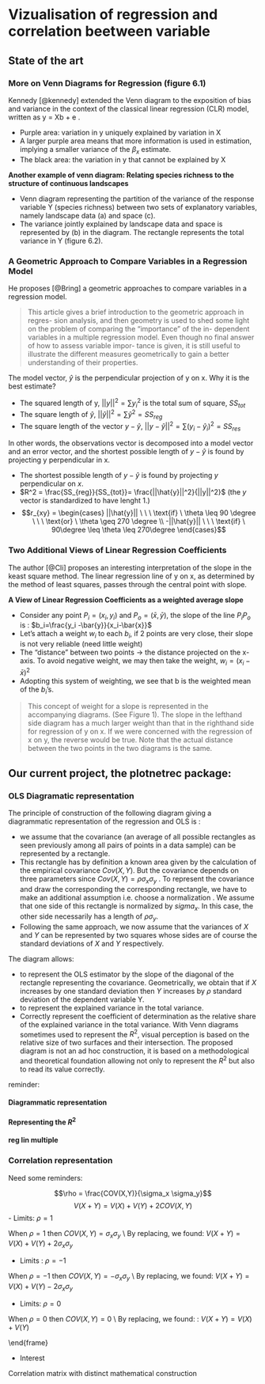 # Vizualisation of regression and correlation beetween variable

## State of the art

### More on Venn Diagrams for Regression (figure 6.1)

Kennedy [@kennedy] extended the Venn diagram to the exposition of bias and variance in the context of the classical linear regression (CLR) model, written as y = Xb + e .

- Purple area: variation in y uniquely explained by variation in X
- A larger purple area means that more information is used in estimation, implying a smaller variance of the $\beta_x$ estimate.
- The black area: the variation in y that cannot be explained by X

\begin{figure}
    \centering
    \includegraphics[width= 250 pt]{vennken.PNG}
    \caption{Venn Diagram}
\end{figure}

**Another example of venn diagram: Relating species richness to the structure of continuous landscapes**

- Venn diagram representing the partition of the variance of the response variable Y (species richness) between two sets of explanatory variables, namely landscape data (a) and space (c).
- The variance jointly explained by landscape data and space is represented by (b) in the diagram. The rectangle represents the total variance in Y (figure 6.2).

\begin{figure}
    \centering
    \includegraphics[width= 250 pt]{venn.PNG}
    \caption{Venn Diagram}
\end{figure}

### A Geometric Approach to Compare Variables in a Regression Model

He proposes [@Bring] a geometric approaches to compare variables in a regression model. 

> This article gives a brief introduction to the geometric approach in regres- sion analysis, and then geometry is used to shed some light on the problem of comparing the "importance" of the in- dependent variables in a multiple regression model. Even though no final answer of how to assess variable impor- tance is given, it is still useful to illustrate the different measures geometrically to gain a better understanding of their properties.

The model vector, $\hat{y}$ is the perpendicular projection of y on x. Why it is the best estimate?

-  The squared length of y, $||y||^2 = \sum y_i^2$ is the total sum of square, $SS_{tot}$
- The square length of $\hat{y}$, $||\hat{y}||^2= \sum \hat{y}^2=SS_{reg}$
- The square length of the vector $y-\hat{y}$, $||y - \hat{y}||^2=\sum(y_i-\hat{y}_i)^2 = SS_{res}$

In other words, the observations vector is decomposed into a model vector and an error vector, and the shortest possible length of $y-\hat{y}$ is found by projecting y perpendicular in x.

- The shortest possible length of $y - \hat{y}$ is found by projecting $y$ perpendicular on $x$.
- $R^2 = \frac{SS_{reg}}{SS_{tot}}= \frac{||\hat{y}||^2}{||y||^2}$ (the $y$ vector is standardized to have lenght 1.)
- $$r_{xy} = 
\begin{cases} ||\hat{y}||  \ \ \ \text{if}  \  \theta \leq 90 \degree \ \ \ \text{or} \ \theta \geq 270 \degree  \\ -||\hat{y}|| \ \ \ \text{if}  \ 90\degree \leq \theta \leq 270\degree
\end{cases}$$

\begin{figure}
    \centering
    \includegraphics[width= 250 pt]{bring1.PNG}
    \caption{A remplir}
\end{figure}

\begin{figure}
    \centering
    \includegraphics[width= 250 pt]{bring.PNG}
    \caption{A remplir}
\end{figure}

### Two Additional Views of Linear Regression Coefficients

The author [@Cli] proposes an interesting interpretation of the slope in the keast square method. The linear regression line of y on x, as determined by the method of least squares, passes through the central point with slope.

**A View of Linear Regression Coefficients as a weighted average slope**

- Consider any point $P_i=(x_i,y_i)$ and $P_o=(\bar{x}, \bar{y})$, the slope of the line $P_i P_o$ is : $b_i=\frac{y_i -\bar{y}}{x_i-\bar{x}}$
- Let's attach a weight $w_i$ to each $b_i$, if 2 points are very close, their slope is not very reliable (need little weight)
- The "distance" between two points $\to$ the distance projected on the x-axis. To avoid negative weight, we may then take the weight, $w_i=(x_i-\bar{x})^2$
- Adopting this system of weighting, we see that b is the weighted mean of the $b_i$'s.
                \begin{equation}
                    b=\bar{b}=\frac{\sum b_i w_i}{\sum w_i} = \hat{\beta_1} = \frac{\sum(x_i -\bar{x})(y_i -\bar{y})}{\sum(x_i -\bar{x})^2}
                \end{equation}

> This concept of weight for a slope is represented in the accompanying diagrams. (See Figure 1). The slope in the lefthand side diagram has a much larger weight than that in the righthand side for regression of y on x. If we were concerned with the regression of x on y, the reverse would be true. Note that the actual distance between the two points in the two diagrams is the same.

\begin{figure}
    \centering
    \includegraphics[width= 250 pt]{LI_slope.PNG}
    \caption{A remplir}
\end{figure}

## Our current project, the plotnetrec package:

### OLS Diagramatic representation 

The principle of construction of the following diagram giving a diagrammatic representation of the regression and OLS is :

- we assume that the covariance (an average of all possible rectangles as seen previously among all pairs of points in a data sample) can be represented by a rectangle.
- This rectangle has by definition a known area given by the calculation of the empirical covariance $Cov(X,Y)$. But the covariance depends on three parameters since $Cov(X,Y) =\rho \sigma_x \sigma_y$ . To represent the covariance and draw the corresponding
the corresponding rectangle, we have to make an additional assumption i.e. choose a normalization \footnote{see appendix for a complement}.
We assume that one side of this rectangle is normalized by $sigma_x$. In this case, the other side necessarily has a length of $\rho \sigma_y$.
- Following the same approach, we now assume that the variances of $X$ and $Y$ can be represented by two squares whose sides are of course the standard deviations of $X$ and $Y$ respectively.

The diagram allows:

- to represent the OLS estimator by the slope of the diagonal of the rectangle representing the covariance. Geometrically, we obtain that if $X$ increases by one standard deviation then $Y$ increases by $\rho$ standard deviation of the dependent variable Y.
- to represent the explained variance in the total variance.
- Correctly represent the coefficient of determination as the relative share of the explained variance in the total variance. With Venn diagrams sometimes used to represent the $R^2$, visual perception is based on the relative size of two surfaces and their intersection. The proposed diagram is not an ad hoc construction, it is based on a methodological and theoretical foundation allowing not only to represent the $R^2$ but also to read its value correctly.

reminder:

\begin{align*}
& \rho = \frac{COV(X,Y)}{\sigma_x \sigma_y}\\
\Leftrightarrow & COV(X,Y) = \rho \sigma_y \times \sigma_x
\end{align*}

#### Diagrammatic representation

\begin{tikzpicture} [scale=2]
\def\sx{3};
\def\sy{4};
\def\r{0.5}; %postive%
\coordinate (O) at (0,0);
\coordinate (A) at (-\sx,-\sx);
\coordinate (B) at (\sy,\sy);
\coordinate (C) at (-\sx,{\sy*\r});
\draw[fill=green!20!white, draw=black] (O) rectangle (A); %variance for X%
\draw[fill=orange!20!white, draw=black] (O)rectangle (B); %variance for Y%
\draw[<->,fill=blue!40!white, draw=black] (O)rectangle(C);%covariance%
\draw[<->,thick] (A) -- node[below] {$\sigma_x$} (0,-\sx);
\draw[<->,thick] (O) -- node[below] {$\sigma_y$} (\sy,0);
\draw[<->,thick] (O) -- node[left] {$\rho\sigma_y$} (0,\r*\sy);


% draw angle for regression line%

%\pic [draw, ->, angle eccentricity=1.5] {angle = (0,0)--(-\sx,0)--(0,\r*\sy)};
%\draw[fill=green!30] (-\sx,0) -- (0,0) arc (0,\r*\sy);
%\tkzMarkAngle[size=1, draw=gray, arrows=->,arrowMe=stealth](P,O,M)]

\tkzDefPoint(0,0){t}
\tkzDefPoint(-\sx,0){tt}
\tkzDefPoint(0,\r*\sy){ttt}
\tkzMarkAngle[size=1, draw=black,fill=blue!20,mark=|](t,tt,ttt)]
\node[right] at (-\sx*0.6,0.3) {$\arctan( \hat{\beta}=\frac{\rho\sigma_y}{\sigma_x})$};  
% Regression line
\draw[-,ultra thick] (-\sx,0) -- node[midway,sloped,above] {Regression line} (0,\r*\sy);
\end{tikzpicture}

#### Representing the $R^2$

\begin{tikzpicture} [scale=2]
\def\sx{3};
\def\sy{4};
\def\r{0.5}; %positive%
\coordinate (O) at (0,0);
\coordinate (A) at (-\sx,-\sx);
\coordinate (B) at (\sy,\sy);
\coordinate (C) at (-\sx,{\sy*\r});
\draw[fill=green!20!white, draw=black] (O) rectangle (A); %variance for X%
\draw[fill=orange!20!white, draw=black] (O)rectangle (B); %variance for Y%
\draw[<->,fill=blue!40!white, draw=black] (O)rectangle(C);%covariance%
\draw[<->,thick] (A) -- node[below] {$\sigma_x$} (0,-\sx);
\draw[<->,thick] (O) -- node[below] {$\sigma_y$} (\sy,0);
\draw[<->,thick] (O) -- node[left] {$\rho\sigma_y$} (0,\r*\sy);

%exlained variance%
\draw[fill=orange!40!white, draw=black] (O)rectangle (\r*\sy,\r*\sy); 

% function r^2%
\draw[red,name path=curve 1,samples=200] plot[variable=\x,domain=0:\sy]
({\x},{(\x^2/\sy}); 

% read the value for R² and put a new scaled axe%
\draw [red] (\sy*1.1,0) node[below] {0} --(\sy*1.1,\sy) node [above] {1};
\draw [-stealth,dotted,red] (\r*\sy,\r^2*\sy) -- (\sy*1.1,\r^2*\sy) node[right,rotate=0]{\tiny $R^2=\rho^2$};

\end{tikzpicture}

#### reg lin multiple

\begin{tikzpicture} [scale=1.5]
\def\sx{3};
\def\sy{4};
\def\sz{2}
\def\rxy{0.8}; %positive%
\def\rxz{0.5}; %positive%
\def\ryz{0.5}; %positive%
%$$$$$$$$$$$$$$$$$$$$$%
\def\vrxz{0.8660254}
\def\vryz{0.8660254}
\def\ryxz{0.7333333}I
%\def\truca{(sqrt(1-(\rxz)^2))};
%\def\truc{(-\sx*(sqrt(1-(\rxz)^2)))};
%\def\truc{-\sx*0.5};
\coordinate (O) at (0,0);
\coordinate (A) at (-\sx,-\sx);
\coordinate (B) at (\sy,\sy);
\coordinate (C) at (-\sx,{\sy*\rxy});
\coordinate (D) at (-\sx*\vrxz,-\sx*\vrxz);
\coordinate (E) at (\sy*\vryz,\sy*\vryz);
\coordinate (F) at (-\sx-\sz,-\sx-\sz);
\coordinate (G) at (\sy+\sz,\sy+\sz);
\coordinate (H) at (\ryxz*\vryz*\sy,\ryxz*\vryz*\sy);
\coordinate (I) at (\rxy*\sy,\rxy*\sy);

\draw[fill=magenta!80!white, draw=black] (A) rectangle (F); %variance for z%
\draw[fill=magenta!80!white, draw=black] (\sy,\sy) rectangle (G); %variance for z%

\draw[fill=green!20!white, draw=black] (O) rectangle (A); %variance for X%
\draw[fill=orange!20!white, draw=black] (O)rectangle (B); %variance for Y%
\draw[<->,fill=blue!20!white, draw=black] (O)rectangle(C);%covariance X Y%

%\draw[<->,thick] (O) -- node[left] {$\rho_{xy}\sigma_y$} (0,\rxy*\sy);

%\draw[fill=green!50!white, draw=black] (O) rectangle (D); %variance résiduelle x.z%
\shade[inner color=magenta!40, outer color=green!60,opacity=1, draw=black](O) rectangle (D); %variance résiduelle x.z%


%\draw[fill=orange!50!white, draw=black] (O) rectangle (E);%variance résiduelle y.z% 
\shade[top color=orange,bottom color=magenta!30,opacity=1,, draw=black] (O) rectangle (E);%variance résiduelle y.z% 
%\draw[fill=red!50!white, draw=black] (O) rectangle (H);%R2 partiel de X sur Y purgé de l'effet de Z% 
\shade[inner color=green,outer color=orange,draw=black] (O) rectangle (H);%R2 partiel de X sur Y purgé de l'effet de Z% 

%\draw[fill=gray!50!white, draw=black,opacity=0.5] (O) rectangle (I); %R2 RLS Y=a+bX%
\shade[top color=green!50,bottom color=orange,opacity=0.5, draw=black] (O) rectangle (I); %R2 RLS Y=a+bX%

\draw[<->,thick] (A) -- node[below] {$\sigma_x$} (0,-\sx);
\draw[<->,thick] (O) -- node[below] {$\sigma_y$} (\sy,0);
\draw[<->,thick] (F) -- node[below] {$\sigma_z$} (-\sx,-\sx-\sz);
\draw[<->,thick] (\sy,\sy) -- node[below] {$\sigma_z$} (\sy+\sz,\sy);
% Regression line
\draw[-,ultra thick] (-\sx,0) -- node[midway,sloped,above] {RLS line} (0,\rxy*\sy);
\draw[-,ultra thick] (-\sx*\vrxz,0) -- node[midway,sloped,above] {RLM line} (0,\ryxz*\vryz*\sy);


\end{tikzpicture}

### Correlation representation

Need some reminders: 

$$\rho = \frac{COV(X,Y)}{\sigma_x \sigma_y}$$
$$V(X+Y) = V(X) + V(Y) + 2COV(X,Y)$$
- Limits: $\rho = 1$

When $\rho = 1$ then $COV(X,Y) = \sigma_x \sigma_y$ \\
By replacing, we found: $V(X+Y) = V(X) + V(Y) + 2\sigma_x \sigma_y$

\begin{figure}
\begin{tikzpicture} [scale=0.7]
    \def\sx{3};
    \def\sy{4};
    \def\r{1}; %postive%
    \coordinate (O) at (0,0);
    \coordinate (A) at (-\sx,-\sx);
    \coordinate (B) at (\sy,\sy);
    \coordinate (C) at (-\sx,{\sy*\r});
    \draw[fill=green!580!white, draw=black] (O) rectangle (A); %variance for X%
    \draw[fill=orange!80!white, draw=black] (O)rectangle (B); %variance for Y%
        
  \draw[<->,fill=blue!80!white, draw=black] (O)rectangle(C);%covariance%
  \draw[<->,fill=blue!80!white, draw=black] (O)rectangle(\sy,-\sx);%covariance%
  
  \draw[<->,thick] (A) -- node[below] {$\sigma_x$} (0,-\sx);
  \draw[<->,thick] (O) -- node[below] {$\sigma_y$} (\sy,0);
  
  \shade[left color=green,outer color=yellow,opacity=0.5,draw=black,very thick](-\sx,-\sx) -- (-\sx,\sy) -- (\sy,\sy) -- (\sy,-\sx)-- cycle;
\end{tikzpicture}
\end{figure}


- Limits : $\rho = -1$ 

When $\rho = -1$ then $COV(X,Y) = -\sigma_x \sigma_y$ \\
By replacing, we found: $V(X+Y) = V(X) + V(Y) - 2\sigma_x \sigma_y$
    
\begin{figure}
    \begin{tikzpicture} [scale=0.7]
        \def\sx{3};
        \def\sy{4};
        \def\r{1}; %postive%
        \coordinate (O) at (0,0);
        \coordinate (A) at (-\sx,-\sx);
        \coordinate (B) at (\sy,\sy);
        \coordinate (C) at (-\sx,{\sy*\r});
        \draw[fill=green!580!white, draw=black] (O) rectangle (A); %variance for X%
        \draw[fill=orange!80!white, draw=black] (O)rectangle (B); %variance for Y%
        
  \draw[<->,fill=blue!80!white, draw=black] (O)rectangle(C);%covariance%
  \draw[<->,fill=blue!80!white, draw=black] (O)rectangle(\sy,-\sx);%covariance%
  
  \draw[<->,thick] (A) -- node[below] {$\sigma_x$} (0,-\sx);
  \draw[<->,thick] (O) -- node[below] {$\sigma_y$} (\sy,0);
        
  \shade[left color=green,outer color=yellow,opacity=0.5,draw=black,very thick](-\sx,-\sx) -- (-\sx,\sy) -- (\sy,\sy) -- (\sy,-\sx)-- cycle;
  \shade[inner color=green,outer color=orange,opacity=3.5,draw=black,very thick] (0,0) -- (0,\sy-\sx) -- (\sy-\sx,\sy-\sx) -- (\sy-\sx,0)-- cycle;
\end{tikzpicture}
\end{figure}


- Limits: $\rho = 0$

When $\rho = 0$ then $COV(X,Y) = 0$ \\
By replacing, we found: : $V(X+Y) = V(X) + V(Y)$

\begin{figure}
\begin{tikzpicture} [scale=0.7]
  \def\sx{3};
  \def\sy{4};
  \def\r{1}; %postive%
  \coordinate (O) at (0,0);
  \coordinate (A) at (-\sx,-\sx);
  \coordinate (B) at (\sy,\sy);
  \coordinate (C) at (-\sx,{\sy*\r});
  \draw[fill=green!580!white, draw=black] (O) rectangle (A); %variance for X%
  \draw[fill=orange!80!white, draw=black] (O)rectangle (B); %variance for Y%
  
  \draw[<->,fill=blue!80!white, draw=black] (O)rectangle(C);%covariance%
  \draw[<->,fill=blue!80!white, draw=black] (O)rectangle(\sy,-\sx);%covariance%
  
  \draw[<->,thick] (A) -- node[below] {$\sigma_x$} (0,-\sx);
  \draw[<->,thick] (O) -- node[below] {$\sigma_y$} (\sy,0);
  
  \shade[left color=green,outer color=yellow,opacity=0.5,draw=black,very thick](-\sx,-\sx) -- (-\sx,\sy) -- (\sy,\sy) -- (\sy,-\sx)-- cycle;
  \shade[inner color=green,outer color=orange,opacity=3.5,draw=black,very thick] (0,0) -- (0,\sy-\sx) -- (\sy-\sx,\sy-\sx) -- (\sy-\sx,0)-- cycle;
  
  \draw [<->,fill=gray!40!white, opacity=0.4,draw=black,very thick] (-\sx,0) -- (0,\sy) -- (\sy,\sy-\sx) -- (\sy-\sx,-\sx)-- cycle;
  \draw [<->,fill=gray!80!white, opacity=0.4,draw=black,very thick] (0,0) -- (0,\sy-\sx) -- (\sy-\sx,\sy-\sx) -- (\sy-\sx,0)-- cycle;
\end{tikzpicture}
\end{figure}
\end{frame}

- Interest

Correlation matrix with distinct mathematical construction
    
\begin{figure}
\begin{tikzpicture} [scale=0.7]
  \def\sx{3};
  \def\sy{4};
  \def\r{1}; %postive%
  \coordinate (O) at (0,0);
  \coordinate (A) at (-\sx,-\sx);
  \coordinate (B) at (\sy,\sy);
  \coordinate (C) at (-\sx,{\sy*\r});
  \draw[<->,fill=blue, draw=black] (-\sx,0) -- (-\sx,\sy) --(0,\sy);
  \draw[<->,fill=blue, draw=black] (-\sx,0) -- (-\sx,-\sx) --(\sy-\sx,-\sx);
  \draw[<->,fill=blue, draw=black] (\sy-\sx,-\sx) -- (\sy,-\sx) --(\sy,\sy-\sx);
  \draw[<->,fill=blue, draw=black] (0,\sy)--(\sy,\sy) --(\sy,\sy-\sx);
  
  \shade[top color=red,bottom color=red,opacity=3.5,draw=black,very thick] (0,0) -- (0,\sy-\sx) -- (\sy-\sx,\sy-\sx) -- (\sy-\sx,0)-- cycle;
  \draw [<->,fill=gray!40!white, opacity=0.4,draw=black,very thick] (-\sx,0) -- (0,\sy) -- (\sy,\sy-\sx) -- (\sy-\sx,-\sx)-- cycle;
  \draw [<->,fill=gray!80!white, opacity=0.4,draw=black,very thick] (0,0) -- (0,\sy-\sx) -- (\sy-\sx,\sy-\sx) -- (\sy-\sx,0)-- cycle;
  
  \draw [-stealth, color = blue,line width=3pt](0,\sy) -- (-\sx,\sy);
  \draw [-stealth,color = blue,  line width=3pt](-\sx,0) -- (-\sx,-\sx);
  \draw [-stealth,color = blue, line width=3pt](\sy-\sx,-\sx) -- (\sy,-\sx);
  \draw [-stealth,color = blue, line width=3pt](\sy,\sy-\sx) -- (\sy,\sy);
  
  \draw [-stealth, color = red, line width=3pt](0,\sy) -- (0,\sy - \sx);
  \draw [-stealth,color = red, line width=3pt](-\sx,0) -- (0, 0);
  \draw [-stealth,color = red, line width=3pt](\sy-\sx,-\sx) -- (\sy-\sx,0);
  \draw [-stealth,color = red, line width=3pt](\sy,\sy-\sx) -- (\sy-\sx,\sy-\sx);
  
\end{tikzpicture}
\end{figure}

